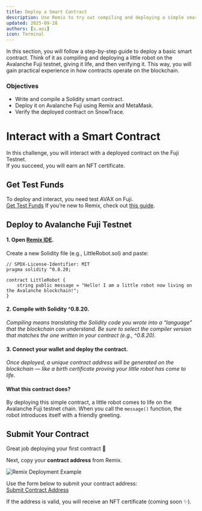 ```yaml
---
title: Deploy a Smart Contract
description: Use Remix to try out compiling and deploying a simple smart contract. Through this experience, see how contracts become active parts of the blockchain ecosystem.
updated: 2025-09-28
authors: [s.aoi]
icon: Terminal
---
```


In this section, you will follow a step-by-step guide to deploy a basic smart contract. 
Think of it as compiling and deploying a little robot on the Avalanche Fuji testnet, giving it life, and then verifying it. This way, you will gain practical experience in how contracts operate on the blockchain.

### Objectives
- Write and compile a Solidity smart contract.  
- Deploy it on Avalanche Fuji using Remix and MetaMask.  
- Verify the deployed contract on SnowTrace.  

# Interact with a Smart Contract

In this challenge, you will interact with a deployed contract on the Fuji Testnet.  
If you succeed, you will earn an NFT certificate.

## Get Test Funds

To deploy and interact, you need test AVAX on Fuji.  
[Get Test Funds](https://build.avax.network/docs/dapps/smart-contract-dev/get-test-funds)
If you’re new to Remix, check out [this guide](https://build.avax.network/docs/dapps/smart-contract-dev/deploy-with-remix-ide).

## Deploy to Avalanche Fuji Testnet

#### 1. Open [Remix IDE](https://remix.ethereum.org). 

Create a new Solidity file (e.g., LittleRobot.sol) and paste:

```solidity
// SPDX-License-Identifier: MIT
pragma solidity ^0.8.20;

contract LittleRobot {
    string public message = "Hello! I am a little robot now living on the Avalanche blockchain!";
}
```

#### 2. Compile with Solidity ^0.8.20. 

*Compiling means translating the Solidity code you wrote into a “language” that the blockchain can understand. Be sure to select the compiler version that matches the one written in your contract (e.g., ^0.8.20).*

#### 3. Connect your wallet and deploy the contract.  

*Once deployed, a unique contract address will be generated on the blockchain — like a birth certificate proving your little robot has come to life.*

#### What this contract does?

By deploying this simple contract, a little robot comes to life on the Avalanche Fuji testnet chain. When you call the `message()` function, the robot introduces itself with a friendly greeting.

## Submit Your Contract

Great job deploying your first contract 🎉  

Next, copy your **contract address** from Remix.

![Remix Deployment Example](/images/deploy-example.png)

Use the form below to submit your contract address:  
[Submit Contract Address](https://example.com/submit)

If the address is valid, you will receive an NFT certificate (coming soon ✨).
